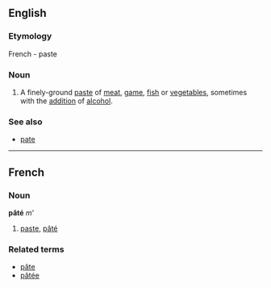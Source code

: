 ==English==
===Etymology===
French - paste
{{wikipedia}}
===Noun===
# A finely-ground [[paste]] of [[meat]], [[game]], [[fish]] or [[vegetable]]s, sometimes with the [[addition]] of [[alcohol]].
===See also===
*[[pate]]

----

==French==
===Noun===
'''pâté''' ''m'''

# [[paste]], [[pâté]]

===Related terms===
*[[pâte]]
*[[pâtée]]